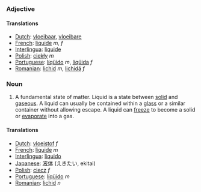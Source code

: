 ===Adjective===
====Translations====
*[[Dutch]]: [[vloeibaar]], [[vloeibare]]
*[[French]]: [[liquide]] ''m, f''
*[[Interlingua]]: [[liquide]]
*[[Polish]]: [[ciekły]] ''m''
*[[Portuguese]]: [[líqüido]] ''m'', [[líqüida]] ''f''
*[[Romanian]]: [[lichid]] ''m'', [[lichidă]] ''f''

===Noun===
#A fundamental state of matter.  Liquid is a state between [[solid]] and [[gas]]eous.  A liquid can usually be contained within a [[glass]] or a similar container without allowing escape.  A liquid can [[freeze]] to become a solid or [[evaporate]] into a gas.
====Translations====
*[[Dutch]]: [[vloeistof]] ''f''
*[[French]]: [[liquide]] ''m''
*[[Interlingua]]: [[liquido]]
*[[Japanese]]: [[液体]] (えきたい, ekitai)
*[[Polish]]: [[ciecz]] ''f''
*[[Portuguese]]: [[líqüido]] ''m''
*[[Romanian]]: [[lichid]] ''n''